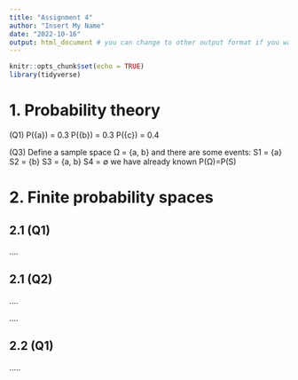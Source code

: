 ```yaml
---
title: "Assignment 4"
author: "Insert My Name"
date: "2022-10-16"
output: html_document # you can change to other output format if you want
---
```


```r
knitr::opts_chunk$set(echo = TRUE)
library(tidyverse)

```

# 1. Probability theory
(Q1)
P({a}) = 0.3
P({b}) = 0.3
P({c}) = 0.4

(Q3)
Define a sample space Ω = {a, b} and there are some events:
S1 = {a}
S2 = {b}
S3 = {a, b}
S4 = ∅
we have already known P(Ω)=P(S)




# 2. Finite probability spaces

## 2.1 (Q1)

....

## 2.1 (Q2)
....

....

## 2.2 (Q1)

.....



